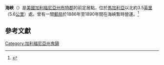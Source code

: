 '''海峽'''（{{Lang-en|Channel}}）是[[美國|美國]][[加利福尼亞州|加利福尼亞州]][[布特郡_(加利福尼亞州)|布特郡]]的前定居點，位於[[馬加利亞_(加利福尼亞州)|馬加利亞]]以北約3.5[[英里|英里]]（5.6[[公里|公里]]）處。曾有一間[[郵局|郵局]]於1886年至1890年間在海峽暫時營運。<ref>{{Cite book |title=California's Geographic Names: A Gazetteer of Historic and Modern Names of the State |last=Durham |first=David L. |publisher=Word Dancer Press |year=1998 |isbn=1884995144 |pages=273}}</ref>

== 參考文獻 ==
{{Reflist}}

{{比尤特縣 (加利福尼亞州)}}

[[Category:加利福尼亞州鬼鎮|Category:加利福尼亞州鬼鎮]]
{{california-stub}}
